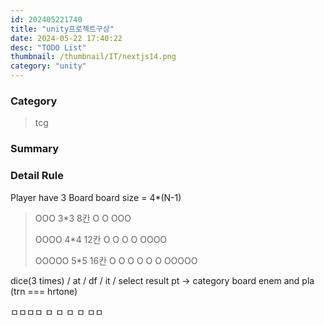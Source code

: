 ```yaml
---
id: 202405221740
title: "unity프로젝트구상"
date: 2024-05-22 17:40:22
desc: "TODO List"
thumbnail: /thumbnail/IT/nextjs14.png
category: "unity"
---
```

### Category

> tcg

### Summary


### Detail Rule

Player have 3 Board
board size = 4*(N-1)

> OOO   3*3 8칸
> O O
> OOO
>
> OOOO  4*4 12칸
> O  O
> O  O
> OOOO
>
> OOOOO 5*5 16칸
> O   O
> O   O
> O   O
> OOOOO


dice(3 times)
/ at / df / it / 
select result pt -> category board
enem and pla (trn === hrtone)

ㅁㅁㅁㅁ
ㅁ   ㅁ
ㅁ  ㅁ
ㅁㅁ
